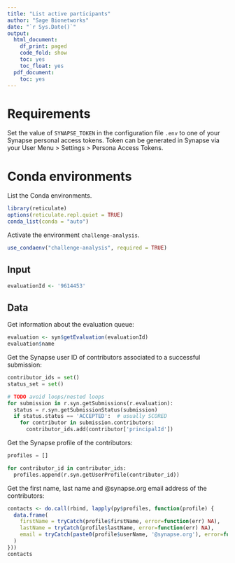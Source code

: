 ```yaml
---
title: "List active participants"
author: "Sage Bionetworks"
date: "`r Sys.Date()`"
output:
  html_document:
    df_print: paged
    code_fold: show
    toc: yes
    toc_float: yes
  pdf_document:
    toc: yes
---
```


# Requirements

Set the value of `SYNAPSE_TOKEN` in the configuration file `.env` to one of your
Synapse personal access tokens. Token can be generated in Synapse via your User
Menu > Settings > Persona Access Tokens.

# Conda environments

List the Conda environments.

```r
library(reticulate)
options(reticulate.repl.quiet = TRUE)
conda_list(conda = "auto")
```

Activate the environment `challenge-analysis`.

```r
use_condaenv("challenge-analysis", required = TRUE)
```

## Input

```r
evaluationId <- '9614453'
```

## Data

Get information about the evaluation queue:

```r
evaluation <- syn$getEvaluation(evaluationId)
evaluation$name
```

Get the Synapse user ID of contributors associated to a successful submission:

```python
contributor_ids = set()
status_set = set()

# TODO avoid loops/nested loops
for submission in r.syn.getSubmissions(r.evaluation):
  status = r.syn.getSubmissionStatus(submission)
  if status.status == 'ACCEPTED':  # usually SCORED
    for contributor in submission.contributors:
      contributor_ids.add(contributor['principalId'])
```

Get the Synapse profile of the contributors:

```python
profiles = []

for contributor_id in contributor_ids:
  profiles.append(r.syn.getUserProfile(contributor_id))
```

Get the first name, last name and @synapse.org email address of the
contributors:

```r
contacts <- do.call(rbind, lapply(py$profiles, function(profile) {
  data.frame(
    firstName = tryCatch(profile$firstName, error=function(err) NA),
    lastName = tryCatch(profile$lastName, error=function(err) NA),
    email = tryCatch(paste0(profile$userName, '@synapse.org'), error=function(err) NA)
  )
}))
contacts
```
